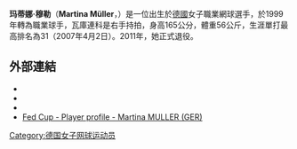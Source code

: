 {{Infobox 网球
|姓名=Martina Müller
|照片=Martina Muller 2007 Austalian Open womens doubles R1.jpg
|国籍={{Flagicon|GER}}[[德國|德國]]
|生年=1982年
|生日=10月11日
|出生地= [[德國|德國]][[漢諾威|漢諾威]]
|居住地= 德國Sehnde
|身高=165
|体重=56
|持拍手=右
|反拍=雙手
|转职业年=1999
|球拍=
|球衣=
|球鞋=
|单打最高排名=33（2007年4月2日）
|双打最高排名=47（2008年2月25日）
|现单打排名=
|现双打排名=
|单打冠军头衔= WTA級─0個<br />ITF級─10
|双打冠军头衔= WTA級─0個<br />ITF級─10
|职业战绩=
|奖金=$1,040,531
|澳网最好成绩=第二輪（2002、2006、2007）
|法网最好成绩=第二輪（2002、2006、2007）
|温网最好成绩=第三輪（2006、2007）
|美网最好成绩=第二輪（2002）
|大满贯个数=0
|奥运会最好成绩=
}}

'''玛蒂娜·穆勒'''（'''Martina Müller'''，{{bd|1982年|10月11日|catIdx=Müller}}）是一位出生於[[德國|德國]]女子職業網球選手，於1999年轉為職業球手，瓦庫連科是右手持拍，身高165公分，體重56公斤，生涯單打最高排名為31（2007年4月2日）。2011年，她正式退役。

== 外部連結 ==
* {{Official|http://www.martina-muller.com/}}
* {{Wta|5582}}
* {{ITF Profile|id=20011893}}
* [http://www.fedcup.com/en/players/player/profile.aspx?playerid=20011893 Fed Cup - Player profile - Martina MULLER (GER)] {{Wayback|url=http://www.fedcup.com/en/players/player/profile.aspx?playerid=20011893 |date=20150413024904 }}

{{DEFAULTSORT:Muller, Martina}}

[[Category:德国女子网球运动员|Category:德国女子网球运动员]]